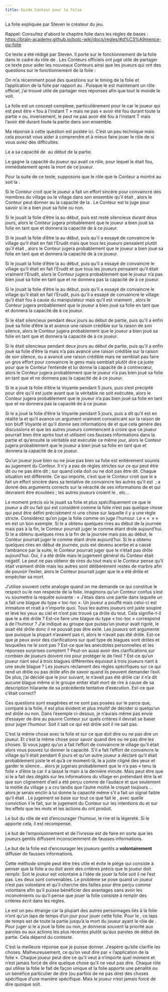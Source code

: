 ```yaml
---
title: Guide Conteur pour la folie
---
```



La folie expliquée par Steven le créateur du jeu.

Rappel: Consultez d'abord le chapitre folie dans les règles de bases : https://brain-academy.github.io/botc-wiki/docs/regles/#d%C3%A9mence-ou-folie

Ce texte a été rédigé par Steven. Il porte sur le fonctionnement de la folie dans le cadre du rôle de <Role PIXIE />. Les Conteurs officiels ont jugé utile de partager ce texte pour aider les nouveaux Conteurs ainsi que les joueurs qui ont des questions sur le fonctionnement de la folie :



On m’a récemment posé des questions sur le timing de la folie et l’application de la folie par rapport au <Role PIXIE />. Puisque le <Role PIXIE /> est maintenant un rôle officiel, j’ai trouvé utile de partager mes réponses afin que tout le monde le voit. 

La folie est un concept complexe, particulièrement pour le <Role PIXIE /> car le joueur qui est <Role PIXIE /> peut être « fou à l’instant T » mais ne pas « avoir été fou durant toute la partie » ou, inversement, le <Role PIXIE /> peut ne pas avoir été fou à l’instant T mais l’avoir été durant toute la partie dans son ensemble.

Ma réponse à cette question est postée ici. C’est un peu technique mais cela pourrait vous aider à comprendre et à mieux faire jouer le rôle de <Role PIXIE /> si vous aviez des difficultés.

Le <Role PIXIE /> a sa capacité de <Role PIXIE /> au début de la partie.

Le <Role PIXIE /> gagne la capacité du joueur qui avait ce rôle, pour lequel le <Role PIXIE /> était fou, immédiatement après la mort de ce joueur. 

Pour la suite de ce texte, supposons que le rôle que le Conteur a montré au <Role PIXIE /> soit la <Role LAVANDIERE />.

Si le Conteur croit que le joueur <Role PIXIE /> a fait un effort sincère pour convaincre des membres du village ou le village dans son ensemble qu’il était <Role LAVANDIERE />, alors le Conteur peut donner au <Role PIXIE /> la capacité de la <Role LAVANDIERE />. Le Conteur est le juge pour savoir si le <Role PIXIE /> a bien joué sa folie ou non.

Si le <Role PIXIE /> jouait la folie d’être la <Role LAVANDIERE /> au début, puis est resté silencieux durant deux jours, alors le Conteur jugera probablement que le joueur a bien joué sa folie en tant que <Role LAVANDIERE /> et donnera la capacité de <Role LAVANDIERE /> à ce joueur.

Si le <Role PIXIE /> jouait la folie d’être la <Role LAVANDIERE /> au début, puis qu’il a essayé de convaincre le village qu’il était en fait l’Erudit mais que tous les joueurs pensaient plutôt qu’il était <Role LAVANDIERE />, alors le Conteur jugera probablement que le joueur a bien joué sa folie en tant que <Role LAVANDIERE /> et donnera la capacité de <Role LAVANDIERE /> à ce joueur.

Si le <Role PIXIE /> jouait la folie d’être la <Role LAVANDIERE /> au début, puis qu’il a essayé de convaincre le village qu’il était en fait l’Erudit et que tous les joueurs pensaient qu’il était vraiment l’Erudit, alors le Conteur jugera probablement que le joueur n’a pas bien joué sa folie en tant que <Role LAVANDIERE /> et ne donnera pas la capacité de <Role LAVANDIERE /> à ce joueur.

Si le <Role PIXIE /> jouait la folie d’être la <Role LAVANDIERE /> au début, puis qu’il a essayé de convaincre le village qu’il était en fait l’Erudit, puis qu’il a essayé de convaincre le village qu’il était fou à cause du manipulateur mais qu’il est vraiment <Role LAVANDIERE />, alors le Conteur jugera probablement que le joueur a bien joué sa folie en tant que <Role LAVANDIERE /> et donnera la capacité de <Role LAVANDIERE /> à ce joueur.

Si le <Role PIXIE /> était silencieux pendant deux jours au début de partie, puis qu’il a enfin joué sa folie d’être la <Role LAVANDIERE /> et avance une raison crédible sur la raison de son silence, alors le Conteur jugera probablement que le joueur a bien joué sa folie en tant que <Role LAVANDIERE /> et donnera la capacité de <Role LAVANDIERE /> à ce joueur.

Si le <Role PIXIE /> était silencieux pendant deux jours au début de partie, puis qu’il a enfin joué sa folie d’être la <Role LAVANDIERE /> mais n’a pas avancé une raison crédible sur la raison de son silence, ou a avancé une raison crédible mais ne semblait pas faire un gros effort pour convaincre le gens mais semblait plutôt dire ça juste pour que le Conteur l’entende et lui donne la capacité de <Role LAVANDIERE /> à contrecœur, alors le Conteur jugera probablement que le joueur n’a pas bien joué sa folie en tant que <Role LAVANDIERE /> et ne donnera pas la capacité de <Role LAVANDIERE /> à ce joueur.

Si le <Role PIXIE /> a joué la folie d’être la Voyante pendant 5 jours, puis s’est précipité pour dire qu’il est <Role LAVANDIERE /> juste avant que la véritable <Role LAVANDIERE /> ne soit exécutée, alors le Conteur jugera probablement que le joueur n’a pas bien joué sa folie en tant que <Role LAVANDIERE /> et ne donnera pas la capacité de <Role LAVANDIERE /> à ce joueur.

Si le <Role PIXIE /> a joué la folie d’être la Voyante pendant 5 jours, puis a dit qu’il est en réalité la <Role LAVANDIERE /> et qu’il avance un argument vraiment convaincant sur la raison de son bluff Voyante et qu’il donne ses informations de <Role LAVANDIERE /> et que cela génère des discussions et que les autres joueurs commencent à croire que ce joueur pourrait bien être <Role LAVANDIERE /> après tout et utilisent ces fausses informations dans la partie et qu’ensuite la véritable <Role LAVANDIERE /> est exécutée ce même jour, alors le Conteur jugera probablement que le joueur a bien joué sa folie en tant que <Role LAVANDIERE /> et donnera la capacité de <Role LAVANDIERE /> à ce joueur.

Qu’un joueur joue bien ou ne joue pas bien sa folie est entièrement soumis au jugement du Conteur. Il n’y a pas de règles strictes sur ce qui peut être dit ou ne pas être dit ; sur quand cela doit ou ne doit pas être dit. Chaque situation est différente. Ce qui importe, c’est que le Conteur croit que le <Role PIXIE /> a fait un effort sincère dans sa tentative de convaincre les autres qu’il est <Role LAVANDIERE /> ; a donné des arguments corrects sur la véracité de ses informations de <Role LAVANDIERE /> et qui devraient être écoutées ; les autres joueurs croient le <Role PIXIE />, etc…

Le moment précis où le <Role PIXIE /> jouait sa folie et plus spécifiquement ce que le joueur a dit ou fait qui est considéré comme la folie n’est pas quelque chose qui peut être défini précisément ni une chose sur laquelle il y a une règle stricte. Considérez qu’on juge la folie comme on juge l’humour. Le « « <Role DEVIANT /> » » en est un bon exemple. Si le <Role DEVIANT /> a obtenu quelques rires au début de la journée mais pas à la fin, le Conteur pourrait juger le <Role DEVIANT /> comme étant drole aujourd’hui. Si le <Role DEVIANT /> a obtenu quelques rires à la fin de la journée mais pas au début, le Conteur pourrait juger le <Role DEVIANT /> comme étant drole aujourd’hui. Si le <Role DEVIANT /> a obtenu quelques rires en début de journée, puis est devenu acerbe et a cassé l’ambiance par la suite, le Conteur pourrait juger que le <Role DEVIANT /> n’était pas drôle aujourd’hui. Oui, il a été drôle mais le jugement général du Conteur était négatif. Le <Role DEVIANT /> peut ne pas obtenir de rires du tout mais si le Conteur pense qu’il était vraiment drôle mais les autres sont délibérément restés de marbre afin de pouvoir l’exiler, alors le Conteur pourrait juger que le <Role DEVIANT /> a été drôle et empêcher sa mort. 

J’utilise souvent cette analogie quand on me demande ce qui constitue le respect ou le non respecte de la folie. Imaginons qu’un Conteur confus s’est vu soumettre la requête suivante : « J’étais dans une partie dans laquelle un <Role DEVIANT /> a fait une blague du type « toc-toc ». Un joueur a pouffé mais celui-ci est immature et rirait à n’importe quoi. Tous les autres joueurs ont juste soupiré et levé les yeux au ciel et n’ont pas trouvé ça drôle du tout. Cela signifie-t-il que le <Role DEVIANT /> a été drôle ? Est-ce faire une blague du type « toc-toc » correspond à de l’humour ? J’ai indiqué au groupe que puisqu’un joueur avait rigolé, le <Role DEVIANT /> avait été drôle donc il ne pouvait pas être exilé. Les joueurs ont argumenté que puisque la plupart n’avaient pas ri, alors le <Role DEVIANT /> n’avait pas été drôle. Est-ce que je peux avoir des clarifications sur quel type de blagues sont drôles et lesquelles ne le sont pas ? Est-ce que les anecdotes personnelles et les réponses surprises comptent ? Peut-on aussi avoir des clarifications sur combien de joueurs doivent rire pour protéger le <Role DEVIANT /> de l’exil ? Est-ce qu’un joueur riant seul à trois blagues différentes équivaut à trois joueurs riant à une seule blague ? Les joueurs réclament des règles spécifiques sur ce qui rend un <Role DEVIANT /> drôle ou pas drôle afin de savoir quand ils peuvent demander l’exil. De plus, j’ai décidé que le jour suivant, le <Role DEVIANT /> n’avait pas été drôle car il n’a dit aucune blague même si le groupe entier était mort de rire à cause de sa description hilarante de sa précédente tentative d’exécution. Est-ce que c’était correct?

Ces questions sont exagérées et ne sont pas posées sur le <Role DEVIANT /> parce que, comparé à la folie, il est plus évident et plus intuitif de décider si quelqu’un est drôle ou non. Dans l’exemple ci-dessus, je n’aurais même pas envie d’essayer de dire au pauvre Conteur sur quels critères il devrait se baser pour juger l’humour. Soit il sait ce qui est drôle soit il ne sait pas.

C’est la même chose avec la folie et sur ce que doit dire ou ne pas dire un joueur. Et c’est la même chose pour savoir quand dire ou ne pas dire les choses. Si vous jugez qu’un <Role PIXIE /> a fait l’effort de convaincre le village qu’il était <Role LAVANDIERE /> alors vous pouvez lui donner la capacité. S’il a fait l’effort de convaincre le village qu’il était <Role LAVANDIERE /> pendant 6 jours et qu’un autre joueur a déclaré qu’il était probablement juste le <Role PIXIE /> et qu’à ce moment-là, le <Role PIXIE /> a juste cligné des yeux et garder le silence… alors je jugerais probablement que le <Role PIXIE /> n’a pas « tenu la folie » d’être la <Role LAVANDIERE /> car il a laissé la main à la dernière minute. Mais peut être que si le <Role PIXIE /> a fait des dégâts sur les informations du village en prétendant être la <Role LAVANDIERE /> et que son clignement d’œil a été perçu comme de l’audace et que seulement la moitié du village y a cru tandis que l’autre moitié le croyait toujours <Role LAVANDIERE />… alors je serais enclin à lui donne la capacité même s’il a fait un signal faible qu’il était <Role PIXIE />. Le jugement se base sur tout ce que fait le <Role PIXIE />, avec quelle conviction il le fait, sur le jugement du Conteur sur les intentions du <Role PIXIE /> et sur les effets que les mots et les actions du <Role PIXIE /> ont produit.

Le but du rôle de <Role DEVIANT /> est d’encourager l’humour, le rire et la légereté. Si le <Role DEVIANT /> apporte cela, il est récompensé.

Le but de l’empoisonnement et de l’ivresse est de faire en sorte que les joueurs gentils diffusent inconsciemment de fausses informations.

Le but de la folie est d’encourager les joueurs gentils a **volontairement** diffuser de fausses informations.

Cette méthode simple peut être très utile et évite le piège qui consiste à penser que la folie a ou doit avoir des critères précis que le joueur doit remplir. Soit le joueur est volontaire à l’idée de jouer la folie soit il ne l’est pas. Les deux sont convenables. Le problème se pose quand un joueur n’est pas volontaire et qu’il cherche des failles pour être perçu comme volontaire afin qu’il puisse bénéficier des avantages sans avoir les inconvénients ou qu’il pense que jouer la folie consiste à remplir des critères écrit dans les règles.

Le <Role PIXIE /> est un peu étrange car la plupart des autres personnages liés à la folie n’ont qu’un laps de temps d’un jour pour jouer cette folie. Pour le <Role PIXIE />, ce laps de temps est de toute la partie jusqu’à la mort du joueur ayant le rôle de <Role LAVANDIERE />. Pour juger si le <Role PIXIE /> a joué la folie ou non, je donnerai souvent la priorité aux paroles ou aux actions les plus récentes plutôt qu’aux paroles de début de partie. Cela dépend du contexte.

C’est la meilleure réponse que je puisse donner. J’espère qu’elle clarifie les choses. Malheureusement, ce qu’on veut dire par « l’application de la folie ». Chaque joueur peut dire ce qu’il veut à n’importe quel moment et n’est jamais forcé de dire quelque chose qu’il ne veut pas dire. Chaque rôle qui utilise la folie le fait de façon unique et la folie apporte une pénalité ou un bénéfice particulier de dire (ou parfois de ne pas dire) des choses spécifique d’une manière spécifique. Mais le joueur n’est jamais forcé de dire quoique soit. 


